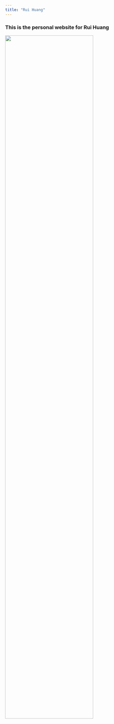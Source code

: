 ```yaml
---
title: "Rui Huang"
---
```



### This is the personal website for Rui Huang

<img src="images/photo.jpg" style="width:75%">